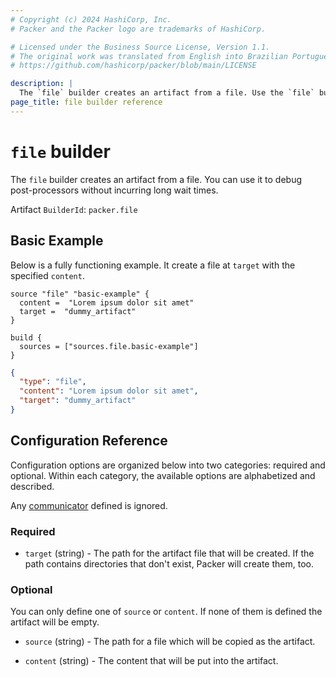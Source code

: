 ```yaml
---
# Copyright (c) 2024 HashiCorp, Inc.
# Packer and the Packer logo are trademarks of HashiCorp.

# Licensed under the Business Source License, Version 1.1.
# The original work was translated from English into Brazilian Portuguese.
# https://github.com/hashicorp/packer/blob/main/LICENSE

description: |
  The `file` builder creates an artifact from a file. Use the `file` builder to debug post-processors without incurring long wait times.
page_title: file builder reference
---
```


<BadgesHeader>
  <PluginBadge type="official" />
</BadgesHeader>

# `file` builder

The `file` builder creates an artifact from a file. You can use it to debug post-processors without incurring long wait times.

Artifact `BuilderId`: `packer.file`

## Basic Example

Below is a fully functioning example. It create a file at `target` with the
specified `content`.

<Tabs>
<Tab heading="HCL2">

```hcl
source "file" "basic-example" {
  content =  "Lorem ipsum dolor sit amet"
  target =  "dummy_artifact"
}

build {
  sources = ["sources.file.basic-example"]
}
```

</Tab>
<Tab heading="JSON">

```json
{
  "type": "file",
  "content": "Lorem ipsum dolor sit amet",
  "target": "dummy_artifact"
}
```

</Tab>
</Tabs>

## Configuration Reference

Configuration options are organized below into two categories: required and
optional. Within each category, the available options are alphabetized and
described.

Any [communicator](/packer/docs/templates/legacy_json_templates/communicator) defined is ignored.

### Required

- `target` (string) - The path for the artifact file that will be created. If
  the path contains directories that don't exist, Packer will create them, too.

### Optional

You can only define one of `source` or `content`. If none of them is defined
the artifact will be empty.

- `source` (string) - The path for a file which will be copied as the
  artifact.

- `content` (string) - The content that will be put into the artifact.
